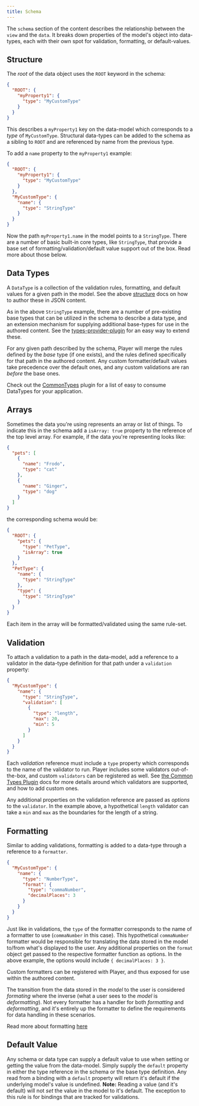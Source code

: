 ```yaml
---
title: Schema
---
```


The `schema` section of the content describes the relationship between the `view` and the `data`. It breaks down properties of the model's object into data-types, each with their own spot for validation, formatting, or default-values.

## Structure

The _root_ of the data object uses the `ROOT` keyword in the schema:

```json
{
  "ROOT": {
    "myProperty1": {
      "type": "MyCustomType"
    }
  }
}
```

This describes a `myProperty1` key on the data-model which corresponds to a _type_ of `MyCustomType`. Structural data-types can be added to the schema as a sibling to `ROOT` and are referenced by name from the previous type.

To add a `name` property to the `myProperty1` example:

```json
{
  "ROOT": {
    "myProperty1": {
      "type": "MyCustomType"
    }
  },
  "MyCustomType": {
    "name": {
      "type": "StringType"
    }
  }
}
```

Now the path `myProperty1.name` in the model points to a `StringType`. There are a number of basic built-in core types, like `StringType`, that provide a base set of formatting/validation/default value support out of the box. Read more about those below.

## Data Types

A `DataType` is a collection of the validation rules, formatting, and default values for a given path in the model. See the above [structure](#structure) docs on how to author these in JSON content.

As in the above `StringType` example, there are a number of pre-existing base types that can be utilized in the schema to describe a data type, and an extension mechanism for supplying additional base-types for use in the authored content. See the [types-provider-plugin](/plugins/core/types-provider) for an easy way to extend these.

For any given path described by the schema, Player will merge the rules defined by the _base_ type (if one exists), and the rules defined specifically for that path in the authored content. Any custom formatter/default values take precedence over the default ones, and any custom validations are ran _before_ the base ones.

Check out the [CommonTypes](/plugins/core/common-types) plugin for a list of easy to consume DataTypes for your application.

## Arrays

Sometimes the data you're using represents an array or list of things. To indicate this in the schema add a `isArray: true` property to the reference of the top level array. For example, if the data you're representing looks like:

```json
{
  "pets": [
    {
      "name": "Frodo",
      "type": "cat"
    },
    {
      "name": "Ginger",
      "type": "dog"
    }
  ]
}
```

the corresponding schema would be:

```json
{
  "ROOT": {
    "pets": {
      "type": "PetType",
      "isArray": true
    }
  },
  "PetType": {
    "name": {
      "type": "StringType"
    },
    "type": {
      "type": "StringType"
    }
  }
}
```

Each item in the array will be formatted/validated using the same rule-set.

## Validation

To attach a validation to a path in the data-model, add a reference to a validator in the data-type definition for that path under a `validation` property:

```json
{
  "MyCustomType": {
    "name": {
      "type": "StringType",
      "validation": [
        {
          "type": "length",
          "max": 20,
          "min": 5
        }
      ]
    }
  }
}
```

Each _validation_ reference must include a `type` property which corresponds to the name of the validator to run. Player includes some validators out-of-the-box, and custom `validators` can be registered as well. See [the Common Types Plugin](/plugins/core/common-types) docs for more details around which validators are supported, and how to add custom ones.

Any additional properties on the validation reference are passed as _options_ to the `validator`. In the example above, a hypothetical `length` validator can take a `min` and `max` as the boundaries for the length of a string.

## Formatting

Similar to adding validations, formatting is added to a data-type through a reference to a `formatter`.

```json
{
  "MyCustomType": {
    "name": {
      "type": "NumberType",
      "format": {
        "type": "commaNumber",
        "decimalPlaces": 3
      }
    }
  }
}
```

Just like in validations, the `type` of the formatter corresponds to the name of a formatter to use (`commaNumber` in this case). This hypothetical `commaNumber` formatter would be responsible for translating the data stored in the model to/from what's displayed to the user. Any additional properties on the `format` object get passed to the respective formatter function as options. In the above example, the options would include `{ decimalPlaces: 3 }`.

Custom formatters can be registered with Player, and thus exposed for use within the authored content.

The transition from the data stored in the _model_ to the user is considered _formating_ where the inverse (what a user sees to the _model_ is _deformatting_). Not every formatter has a handler for both _formatting_ and _deformatting_, and it's entirely up the formatter to define the requirements for data handling in these scenarios.

Read more about formatting [here](/guides/formatting)

## Default Value

Any schema or data type can supply a default value to use when setting or getting the value from the data-model.
Simply supply the `default` property in either the type reference in the schema or the base type definition. Any read from a binding with a `default` property will return it's default if the underlying model's value is undefined. **Note:** Reading a value (and it's default) will not _set_ the value in the model to it's default. The exception to this rule is for bindings that are tracked for validations.

